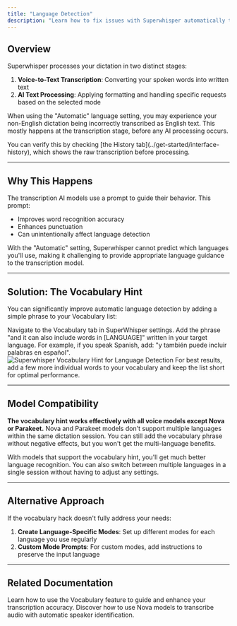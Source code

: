 ```yaml
---
title: "Language Detection"
description: "Learn how to fix issues with Superwhisper automatically translating non-English dictation to English when using the Automatic language setting."
---
```


## Overview

Superwhisper processes your dictation in two distinct stages:

1. **Voice-to-Text Transcription**: Converting your spoken words into written text
2. **AI Text Processing**: Applying formatting and handling specific requests based on the selected mode

When using the "Automatic" language setting, you may experience your non-English dictation being incorrectly transcribed as English text. This mostly happens at the transcription stage, before any AI processing occurs.

<Info>
You can verify this by checking [the History tab](../get-started/interface-history), which shows the raw transcription before processing.
</Info>

---
## Why This Happens

The transcription AI models use a prompt to guide their behavior. This prompt:

- Improves word recognition accuracy
- Enhances punctuation
- Can unintentionally affect language detection

With the "Automatic" setting, Superwhisper cannot predict which languages you'll use, making it challenging to provide appropriate language guidance to the transcription model.

---
## Solution: The Vocabulary Hint

You can significantly improve automatic language detection by adding a simple phrase to your Vocabulary list:

<Steps>
  <Step title="Open Vocabulary Settings">
    Navigate to the Vocabulary tab in SuperWhisper settings.
  </Step>
  <Step title="Add Phrase in Your Language">
    Add the phrase "and it can also include words in [LANGUAGE]" written in your target language. For example, if you speak Spanish, add: "y también puede incluir palabras en español".
    <img
    style={{ borderRadius: '0.5rem' }}
    src="/images/common-issues/language-detection-001.png"
    alt="Superwhisper Vocabulary Hint for Language Detection"
    />
  </Step>
  <Step title="Additional Considerations">
    For best results, add a few more individual words to your vocabulary and keep the list short for optimal performance.
  </Step>
</Steps>

---
## Model Compatibility

**The vocabulary hint works effectively with all voice models except Nova or Parakeet.** Nova and Parakeet models don't support multiple languages within the same dictation session. You can still add the vocabulary phrase without negative effects, but you won't get the multi-language benefits. 

<Tip>
With models that support the vocabulary hint, you'll get much better language recognition. You can also switch between multiple languages in a single session without having to adjust any settings.
</Tip>

---
## Alternative Approach

If the vocabulary hack doesn't fully address your needs:

1. **Create Language-Specific Modes**: Set up different modes for each language you use regularly
2. **Custom Mode Prompts**: For custom modes, add instructions to preserve the input language

---
## Related Documentation

<CardGroup cols={2}>
  <Card title="Using Vocabulary" icon="book-open" href="../get-started/interface-vocabulary">
    Learn how to use the Vocabulary feature to guide and enhance your transcription accuracy.
  </Card>
  <Card title="Speaker Separated Meetings" icon="users" href="../modes/speaker-separated-meetings">
    Discover how to use Nova models to transcribe audio with automatic speaker identification.
  </Card>
</CardGroup>